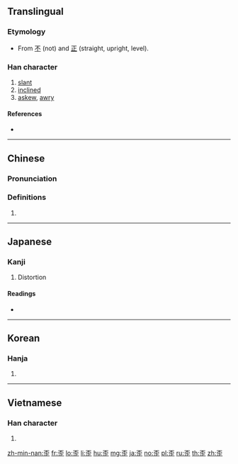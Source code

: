 ==Translingual==

===Etymology===
* From [[不]] (not) and [[正]] (straight, upright, level).

===Han character===
{{Han char|rn=77|rad=止|as=05|sn=9|four=10101|canj=MFMYM|ids=⿱不正}}

# [[slant]]
# [[inclined]]
# [[askew]], [[awry]]

====References====
* {{Han ref|kx=0576.120|dkj=16286|dj=0966.150|hdz=21441.130|uh=6B6A|ud=27498|bh=AC6E|bd=44142}}

----

==Chinese==
{{zh-forms}}

===Pronunciation===
{{zh-pron
|m=wāi |ma=Zh-wai.ogg
|c=waai1,me2 |c_note = me2 - colloquial and possibly etymologically unrelated
|h=pfs=vâi
|md=
|mn=oai
|w=
|mc=y
|oc=y
|cat=a
}}

===Definitions===
{{zh-hanzi}}

# {{rfdef|lang=zh}}

----

==Japanese==

===Kanji===
{{ja-kanji|grade=|rs=止05}}

# Distortion

====Readings====
* {{ja-readings|on=[[わい]] (wai)|kun=[[ゆがむ]] (yugamu), [[ひずみ]] (hizumi)}}

----

==Korean==

===Hanja===
{{ko-hanja|hangeul=[[아]], [[왜]], [[외]]|eumhun=|rv=a, wae, oe|mr=a, wae, oe|y=, oy}}

# {{defn|lang=ko|sort=止05}}

----

==Vietnamese==

===Han character===
{{vi-hantu|[[oai]], [[quay]], [[oa]]|rs=止05}}

# {{defn|lang=vi|sort=止05}}

[[zh-min-nan:歪]]
[[fr:歪]]
[[lo:歪]]
[[li:歪]]
[[hu:歪]]
[[mg:歪]]
[[ja:歪]]
[[no:歪]]
[[pl:歪]]
[[ru:歪]]
[[th:歪]]
[[zh:歪]]